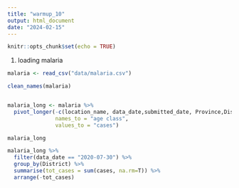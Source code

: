 ```yaml
---
title: "warmup_10"
output: html_document
date: "2024-02-15"
---
```


```r
knitr::opts_chunk$set(echo = TRUE)
```



1. loading malaria
```r
malaria <- read_csv("data/malaria.csv")
```
```r
clean_names(malaria)
```
```r
```


```r
malaria_long <- malaria %>% 
  pivot_longer(-c(location_name, data_date,submitted_date, Province,District, newid),
               names_to = "age class",
               values_to = "cases")

malaria_long
```

```r
malaria_long %>% 
  filter(data_date == "2020-07-30") %>% 
  group_by(District) %>% 
  summarise(tot_cases = sum(cases, na.rm=T)) %>% 
  arrange(-tot_cases)
```

